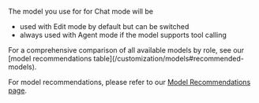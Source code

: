 The model you use for for Chat mode will be

- used with Edit mode by default but can be switched
- always used with Agent mode if the model supports tool calling

<Info>
  For a comprehensive comparison of all available models by role, see our [model recommendations table](/customization/models#recommended-models).
</Info>

For model recommendations, please refer to our [Model Recommendations page](/customization/models).